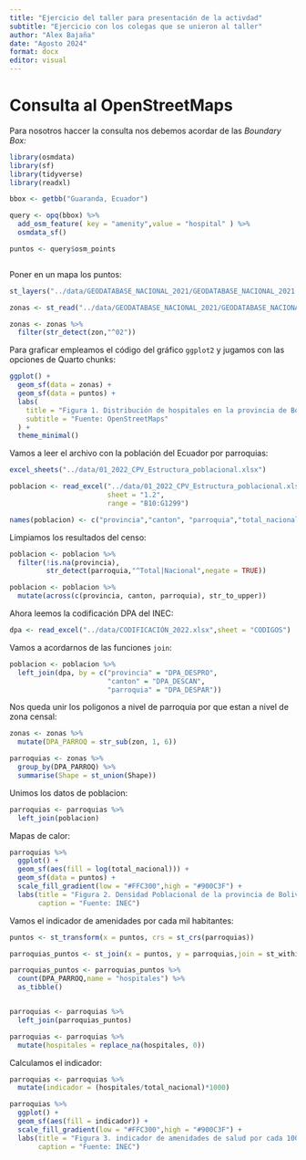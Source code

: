 ```yaml
---
title: "Ejercicio del taller para presentación de la activdad"
subtitle: "Ejercicio con los colegas que se unieron al taller"
author: "Alex Bajaña"
date: "Agosto 2024"
format: docx
editor: visual
---
```


# Consulta al OpenStreetMaps

Para nosotros haccer la consulta nos debemos acordar de las *Boundary Box:*

```r

library(osmdata)
library(sf)
library(tidyverse)
library(readxl)

bbox <- getbb("Guaranda, Ecuador")

query <- opq(bbox) %>% 
  add_osm_feature( key = "amenity",value = "hospital" ) %>% 
  osmdata_sf()

puntos <- query$osm_points



```

Poner en un mapa los puntos:

```r

st_layers("../data/GEODATABASE_NACIONAL_2021/GEODATABASE_NACIONAL_2021.gdb/")

zonas <- st_read("../data/GEODATABASE_NACIONAL_2021/GEODATABASE_NACIONAL_2021.gdb/",layer = "zon_a")

zonas <- zonas %>% 
  filter(str_detect(zon,"^02"))

```

Para graficar empleamos el código del gráfico `ggplot2` y jugamos con las opciones de Quarto chunks:

```r

ggplot() +
  geom_sf(data = zonas) +
  geom_sf(data = puntos) +
  labs(
    title = "Figura 1. Distribución de hospitales en la provincia de Bolivar",
    subtitle = "Fuente: OpenStreetMaps"
  ) +
  theme_minimal()

```

Vamos a leer el archivo con la población del Ecuador por parroquias:

```r

excel_sheets("../data/01_2022_CPV_Estructura_poblacional.xlsx")

poblacion <- read_excel("../data/01_2022_CPV_Estructura_poblacional.xlsx",
                        sheet = "1.2",
                        range = "B10:G1299")

names(poblacion) <- c("provincia","canton", "parroquia","total_nacional","hombres", "mujeres")

```

Limpiamos los resultados del censo:

```r

poblacion <- poblacion %>% 
  filter(!is.na(provincia),
         str_detect(parroquia,"^Total|Nacional",negate = TRUE))

poblacion <- poblacion %>% 
  mutate(across(c(provincia, canton, parroquia), str_to_upper))


```

Ahora leemos la codificación DPA del INEC:

```r

dpa <- read_excel("../data/CODIFICACIÓN_2022.xlsx",sheet = "CODIGOS")
```

Vamos a acordarnos de las funciones `join`:

```r
poblacion <- poblacion %>% 
  left_join(dpa, by = c("provincia" = "DPA_DESPRO",
                        "canton" = "DPA_DESCAN",
                        "parroquia" = "DPA_DESPAR"))
```

Nos queda unir los poligonos a nivel de parroquia por que estan a nivel de zona censal:

```r

zonas <- zonas %>% 
  mutate(DPA_PARROQ = str_sub(zon, 1, 6))

parroquias <- zonas %>% 
  group_by(DPA_PARROQ) %>% 
  summarise(Shape = st_union(Shape))

```

Unimos los datos de poblacion:

```r

parroquias <- parroquias %>% 
  left_join(poblacion)
```

Mapas de calor:

```r
parroquias %>% 
  ggplot() +
  geom_sf(aes(fill = log(total_nacional))) +
  geom_sf(data = puntos) +
  scale_fill_gradient(low = "#FFC300",high = "#900C3F") +
  labs(title = "Figura 2. Densidad Poblacional de la provincia de Bolivar",
       caption = "Fuente: INEC")
```

Vamos el indicador de amenidades por cada mil habitantes:

```r

puntos <- st_transform(x = puntos, crs = st_crs(parroquias))

parroquias_puntos <- st_join(x = puntos, y = parroquias,join = st_within)

parroquias_puntos <- parroquias_puntos %>% 
  count(DPA_PARROQ,name = "hospitales") %>% 
  as_tibble()


parroquias <- parroquias %>% 
  left_join(parroquias_puntos) 

parroquias <- parroquias %>% 
  mutate(hospitales = replace_na(hospitales, 0))

```

Calculamos el indicador:

```r

parroquias <- parroquias %>% 
  mutate(indicador = (hospitales/total_nacional)*1000)

parroquias %>% 
  ggplot() +
  geom_sf(aes(fill = indicador)) +
  scale_fill_gradient(low = "#FFC300",high = "#900C3F") +
  labs(title = "Figura 3. indicador de amenidades de salud por cada 100 habitantes",
       caption = "Fuente: INEC")

```
